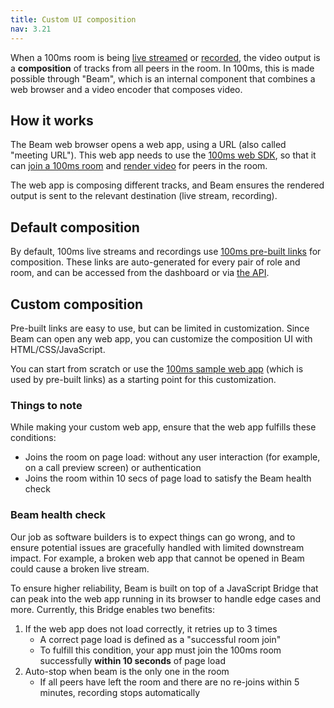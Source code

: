 ```yaml
---
title: Custom UI composition
nav: 3.21
---
```


When a 100ms room is being [live streamed](./live-streaming) or [recorded](./recordings/overview), the video output is a **composition** of tracks from all peers in the room. In 100ms, this is made possible through "Beam", which is an internal component that combines a web browser and a video encoder that composes video.

## How it works

The Beam web browser opens a web app, using a URL (also called "meeting URL"). This web app needs to use the [100ms web SDK](../../../../javascript/v2/quickstart/javascript-quickstart), so that it can [join a 100ms room](../../../../javascript/v2/how-to-guides/set-up-video-conferencing/join) and [render video](../../../../javascript/v2/how-to-guides/set-up-video-conferencing/render-video/overview) for peers in the room.

The web app is composing different tracks, and Beam ensures the rendered output is sent to the relevant destination (live stream, recording).

## Default composition

By default, 100ms live streams and recordings use [100ms pre-built links](../prebuilt/overview) for composition. These links are auto-generated for every pair of role and room, and can be accessed from the dashboard or via [the API](../prebuilt/room-codes/room-links).

## Custom composition

Pre-built links are easy to use, but can be limited in customization. Since Beam can open any web app, you can customize the composition UI with HTML/CSS/JavaScript.

You can start from scratch or use the [100ms sample web app](../../../../javascript/v2/quickstart/react-sample-app/quickstart) (which is used by pre-built links) as a starting point for this customization.

### Things to note

While making your custom web app, ensure that the web app fulfills these conditions:

* Joins the room on page load: without any user interaction (for example, on a call preview screen) or authentication
* Joins the room within 10 secs of page load to satisfy the Beam health check

### Beam health check

Our job as software builders is to expect things can go wrong, and to ensure potential issues are gracefully handled with limited downstream impact. For example, a broken web app that cannot be opened in Beam could cause a broken live stream.

To ensure higher reliability, Beam is built on top of a JavaScript Bridge that can peak into the web app running in its browser to handle edge cases and more. Currently, this Bridge enables two benefits:

1. If the web app does not load correctly, it retries up to 3 times
    * A correct page load is defined as a "successful room join"
    * To fulfill this condition, your app must join the 100ms room successfully **within 10 seconds** of page load
1. Auto-stop when beam is the only one in the room
    * If all peers have left the room and there are no re-joins within 5 minutes, recording stops automatically 


